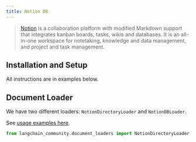 ```yaml
---
title: Notion DB
---
```


>[Notion](https://www.notion.so/) is a collaboration platform with modified Markdown support that integrates kanban
> boards, tasks, wikis and databases. It is an all-in-one workspace for notetaking, knowledge and data management,
> and project and task management.

## Installation and Setup

All instructions are in examples below.

## Document Loader

We have two different loaders: `NotionDirectoryLoader` and `NotionDBLoader`.

See [usage examples here](/oss/python/integrations/document_loaders/notion).


```python
from langchain_community.document_loaders import NotionDirectoryLoader, NotionDBLoader
```
